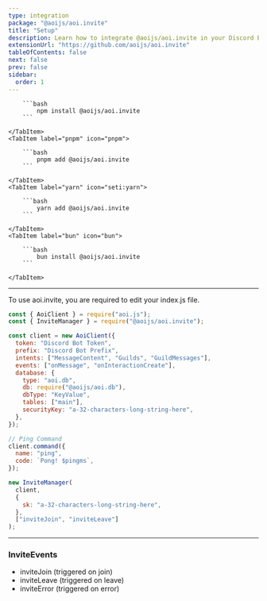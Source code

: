 ```yaml
---
type: integration
package: "@aoijs/aoi.invite"
title: "Setup"
description: Learn how to integrate @aoijs/aoi.invite in your Discord Bot.
extensionUrl: "https://github.com/aoijs/aoi.invite"
tableOfContents: false
next: false
prev: false
sidebar:
  order: 1
---
```



<Tabs>
    <TabItem label="npm" icon="seti:npm">

        ```bash
            npm install @aoijs/aoi.invite
        ```

    </TabItem>
    <TabItem label="pnpm" icon="pnpm">

        ```bash
            pnpm add @aoijs/aoi.invite
        ```

    </TabItem>
    <TabItem label="yarn" icon="seti:yarn">

        ```bash
            yarn add @aoijs/aoi.invite
        ```

    </TabItem>
    <TabItem label="bun" icon="bun">

        ```bash
            bun install @aoijs/aoi.invite
        ```

    </TabItem>
</Tabs>

---

To use aoi.invite, you are required to edit your index.js file.

```javascript
const { AoiClient } = require("aoi.js");
const { InviteManager } = require("@aoijs/aoi.invite");

const client = new AoiClient({
  token: "Discord Bot Token",
  prefix: "Discord Bot Prefix",
  intents: ["MessageContent", "Guilds", "GuildMessages"],
  events: ["onMessage", "onInteractionCreate"],
  database: {
    type: "aoi.db",
    db: require("@aoijs/aoi.db"),
    dbType: "KeyValue",
    tables: ["main"],
    securityKey: "a-32-characters-long-string-here",
  },
});

// Ping Command
client.command({
  name: "ping",
  code: `Pong! $pingms`,
});

new InviteManager(
  client,
  {
    sk: "a-32-characters-long-string-here",
  },
  ["inviteJoin", "inviteLeave"]
);
```

---

### InviteEvents

- inviteJoin (triggered on join)
- inviteLeave (triggered on leave)
- inviteError (triggered on error)